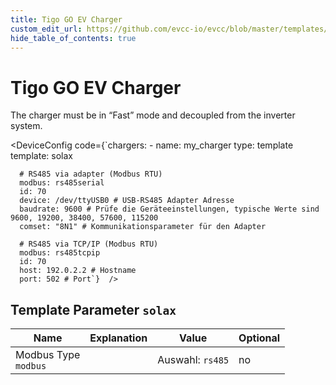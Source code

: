 ```yaml
---
title: Tigo GO EV Charger
custom_edit_url: https://github.com/evcc-io/evcc/blob/master/templates/definition/charger/solax.yaml
hide_table_of_contents: true
---
```



# Tigo GO EV Charger

<div className="device-detail-container">
  <div className="device-detail-content">
    <DeviceFeatures features="mA,sponsorship" />

The charger must be in “Fast” mode and decoupled from the inverter system.


<DeviceConfig code={`chargers:
    - name: my_charger
      type: template
      template: solax
      
      # RS485 via adapter (Modbus RTU)
      modbus: rs485serial
      id: 70
      device: /dev/ttyUSB0 # USB-RS485 Adapter Adresse
      baudrate: 9600 # Prüfe die Geräteeinstellungen, typische Werte sind 9600, 19200, 38400, 57600, 115200
      comset: "8N1" # Kommunikationsparameter für den Adapter
      
      # RS485 via TCP/IP (Modbus RTU)
      modbus: rs485tcpip
      id: 70
      host: 192.0.2.2 # Hostname
      port: 502 # Port`}  />
  </div>
  <div className="device-detail-icon">
    <evcc-icon
      type="charger"
      name="tigo-go-ev-charger"
      size="400px"
      alt="Tigo GO EV Charger"
      className="device-detail-icon-img"
    ></evcc-icon>
  </div>
</div>

## Template Parameter `solax`

| Name | Explanation | Value | Optional |
|-----------|-------------|-------|----------|
| Modbus Type<br/>`modbus` |  | Auswahl: `rs485` | no |

<SponsorshipRequired />

